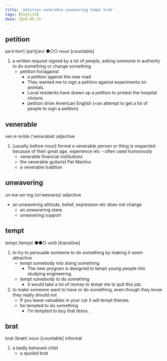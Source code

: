 ```yaml
---
title: 'petition venerable unwavering tempt brat'
tags: [English]
date: 2024-09-15
---
```


## petition

pe‧ti‧tion1 /pəˈtɪʃən/ ●○○ noun [countable]

1. a written request signed by a lot of people, asking someone in authority to do something or change something
   - petition for/against
     - a petition against the new road
     - They wanted me to sign a petition against experiments on animals.
     - Local residents have drawn up a petition to protest the hospital closure.
     - petition drive American English (=an attempt to get a lot of people to sign a petition)

## venerable

ven‧e‧ra‧ble /ˈvenərəbəl/ adjective

1. [usually before noun] formal a venerable person or thing is respected because of their great age, experience etc – often used humorously
   - venerable financial institutions
   - the venerable guitarist Pat Martino
   - a venerable tradition

## unwavering

un‧wa‧ver‧ing /ʌnˈweɪvərɪŋ/ adjective

- an unwavering attitude, belief, expression etc does not change
  - an unwavering stare
  - unwavering support

## tempt

tempt /tempt/ ●●○ verb [transitive]

1. to try to persuade someone to do something by making it seem attractive
   - tempt somebody into doing something
     - The new program is designed to tempt young people into studying engineering.
   - tempt somebody to do something
     - It would take a lot of money to tempt me to quit this job.
2. to make someone want to have or do something, even though they know they really should not
   - If you leave valuables in your car it will tempt thieves.
   - be tempted to do something
     - I’m tempted to buy that dress.

## brat

brat /bræt/ noun [countable] informal

1. a badly behaved child
   - a spoiled brat

